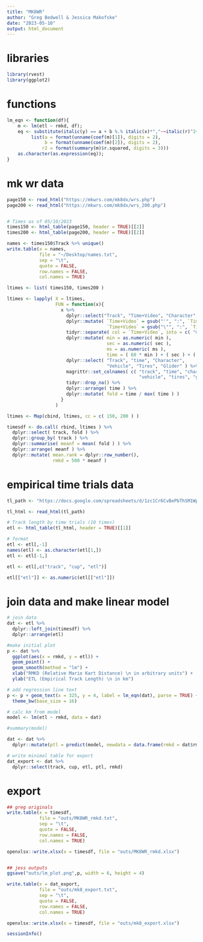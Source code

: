 ```yaml
---
title: "MK8WR"
author: "Greg Bedwell & Jessica Makofske"
date: "2023-05-10"
output: html_document
---
```


# libraries
```r
library(rvest)
library(ggplot2)
```

# functions
```r

lm_eqn <- function(df){
    m <- lm(etl ~ rmkd, df);
    eq <- substitute(italic(y) == a + b %.% italic(x)*","~~italic(r)^2~"="~r2, 
         list(a = format(unname(coef(m)[1]), digits = 2),
              b = format(unname(coef(m)[2]), digits = 2),
             r2 = format(summary(m)$r.squared, digits = 3)))
    as.character(as.expression(eq));
}


```

# mk wr data
```r
page150 <- read_html("https://mkwrs.com/mk8dx/wrs.php")
page200 <- read_html("https://mkwrs.com/mk8dx/wrs_200.php")


# Times as of 05/10/2023
times150 <- html_table(page150, header = TRUE)[[2]]
times200 <- html_table(page200, header = TRUE)[[2]]

names <- times150$Track %>% unique()
write.table(x = names,
            file = "~/Desktop/names.txt",
            sep = "\t",
            quote = FALSE,
            row.names = FALSE,
            col.names = TRUE)

ltimes <- list( times150, times200 )

ltimes <- lapply( X = ltimes,
                  FUN = function(x){
                    x %>%
                      dplyr::select("Track", "Time+Video", "Character", "Vehicle", "Tires", "Glider") %>%
                      dplyr::mutate( `Time+Video` = gsub("'", ":", `Time+Video` ),
                                     `Time+Video` = gsub("\"", ":", `Time+Video` ) ) %>%
                      tidyr::separate( col = `Time+Video`, into = c( "min", "sec", "ms" ), sep = ":" ) %>%
                      dplyr::mutate( min = as.numeric( min ),
                                     sec = as.numeric( sec ),
                                     ms = as.numeric( ms ),
                                     time = ( 60 * min ) + ( sec ) + ( ms / 1000 ) ) %>%
                      dplyr::select( "Track", "time", "Character", 
                                     "Vehicle", "Tires", "Glider" ) %>%
                      magrittr::set_colnames( c( "track", "time", "character", 
                                                 "vehicle", "tires", "glider" ) ) %>%
                      tidyr::drop_na() %>%
                      dplyr::arrange( time ) %>%
                      dplyr::mutate( fold = time / max( time ) )
                    }
                  )

ltimes <- Map(cbind, ltimes, cc = c( 150, 200 ) )

```

```r
timesdf <- do.call( rbind, ltimes ) %>%
  dplyr::select( track, fold ) %>%
  dplyr::group_by( track ) %>%
  dplyr::summarise( meanf = mean( fold ) ) %>%
  dplyr::arrange( meanf ) %>%
  dplyr::mutate( mean.rank = dplyr::row_number(),
                 rmkd = 500 * meanf )
```

# empirical time trials data
```r
tl_path <- "https://docs.google.com/spreadsheets/d/1zc1Cr6CvBePbThSM1Wp4LihRTJx2lZg7m_ee7Ftd0u8/edit?usp=sharing"

tl_html <- read_html(tl_path)

# Track length by time trials (10 times) 
etl <- html_table(tl_html, header = TRUE)[[1]]

# format
etl <- etl[,-1]
names(etl) <- as.character(etl[1,])
etl <- etl[-1,]

etl <- etl[,c("track", "cup", "etl")]

etl[["etl"]] <- as.numeric(etl[["etl"]])
```

# join data and make linear model
```r
# join data
dat <- etl %>%
  dplyr::left_join(timesdf) %>%
  dplyr::arrange(etl)

#make initial plot
p <- dat %>%
  ggplot(aes(x = rmkd, y = etl)) +
  geom_point() +
  geom_smooth(method = "lm") +
  xlab("RMKD (Relative Mario Kart Distance) \n in arbitrary units") +
  ylab("ETL (Empirical Track Length) \n in km")

# add regression line text
p <- p + geom_text(x = 325, y = 4, label = lm_eqn(dat), parse = TRUE) +
  theme_bw(base_size = 16)

# calc km from model
model <- lm(etl ~ rmkd, data = dat)

#summary(model)

dat <- dat %>%
  dplyr::mutate(ptl = predict(model, newdata = data.frame(rmkd = dat$rmkd)))

# write minimal table for export
dat_export <- dat %>%
  dplyr::select(track, cup, etl, ptl, rmkd)
```

# export
```r

## greg originals
write.table(x = timesdf,
            file = "outs/MK8WR_rmkd.txt",
            sep = "\t",
            quote = FALSE,
            row.names = FALSE,
            col.names = TRUE)

openxlsx::write.xlsx(x = timesdf, file = "outs/MK8WR_rmkd.xlsx")


## jess outputs
ggsave("outs/lm_plot.png",p, width = 6, height = 4)

write.table(x = dat_export,
            file = "outs/mk8_export.txt",
            sep = "\t",
            quote = FALSE,
            row.names = FALSE,
            col.names = TRUE)

openxlsx::write.xlsx(x = timesdf, file = "outs/mk8_export.xlsx")
```

```r
sessionInfo()
```








































